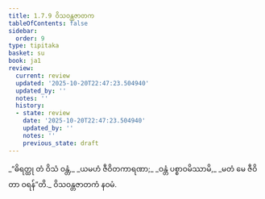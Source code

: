 ```yaml
---
title: 1.7.9 ဝိသဝန္တဇာတက
tableOfContents: false
sidebar:
  order: 9
type: tipitaka
basket: su
book: ja1
review:
  current: review
  updated: '2025-10-20T22:47:23.504940'
  updated_by: ''
  notes: ''
  history:
  - state: review
    date: '2025-10-20T22:47:23.504940'
    updated_by: ''
    notes: ''
    previous_state: draft
---
```



<DynamicBreadcrumb />


<ReviewStatus review={frontmatter.review} showDetails={true} />

<HypothesisAnnotation frontmatter={frontmatter} />

<Division number="69" book="ja1" e="ch" v="22" p="16">

<Paragraph number="151" type="verses" book="ja1">
_“ဓိရတ္ထု တံ ဝိသံ ဝန္တံ,_  
_ယမဟံ ဇီဝိတကာရဏာ;_  
_ဝန္တံ ပစ္စာဝမိဿာမိ,_  
_မတံ မေ ဇီဝိတာ ဝရန်”တိ._  


</Paragraph>
</Division>

<Paragraph number="152" type="center" book="ja1">
ဝိသဝန္တဇာတကံ နဝမံ.
</Paragraph>